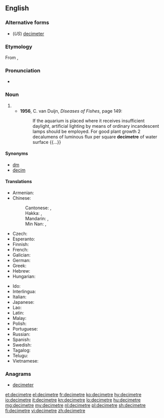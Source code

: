 {{also|décimètre}}
==English==

===Alternative forms===
* (''US'') [[decimeter]]

===Etymology===
From {{etyl|fr|en}} {{term|décimètre|lang=fr}}, {{prefix|deci|metre|lang=en}}

===Pronunciation===
* {{a|UK}} {{IPA|/ˈdɛsɪmiːtə(ɹ)/|lang=en}}

===Noun===
{{en-noun}}

# {{SI-unit|deci|metre|length}}
#* '''1956''', C. van Duijn, ''Diseases of Fishes'', page 149:
#*: If the aquarium is placed where it receives insufficient daylight, artificial lighting by means of ordinary incandescent lamps should be employed. For good plant growth 2 decalumens of luminous flux per square '''decimetre''' of water surface {{...}}

====Synonyms====
* [[dm]]
* [[decim]]

====Translations====
{{trans-top|one-tenth of a metre}}
* Armenian: {{t+|hy|դեցիմետր}}
* Chinese:
*: Cantonese: {{t|yue|分米|tr=fan1 mai5, fan1 mai1|sc=Hani}}, {{t|yue|公寸|tr=gung1 cyun3|sc=Hani}}
*: Hakka: {{t|hak|分米|tr=fûn-mí|sc=Hani}}, {{t|hak|公寸|tr=kûng-chhun|sc=Hani}}
*: Mandarin: {{t+|zh|分米|tr=fēnmǐ|sc=Hani}}, {{t+|zh|公寸|tr=gōngcùn|sc=Hani}}
*: Min Nan: {{t|nan|分米|tr=hun-bí}}, {{t|nan|公寸|tr=kong-chhùn}}
* Czech: {{t+|cs|decimetr|m}}
* Esperanto: {{t|eo|decimetro}}
* Finnish: {{t|fi|desimetri}}
* French: {{t+|fr|décimètre|m}}
* Galician: {{t|gl|decímetro|m}}
* German: {{t+|de|Dezimeter}}
* Greek: {{t+|el|δεκατόμετρο|n}}
* Hebrew: {{t+|he|דצימטר|tr=detzimet'er|sc=Hebr}}
* Hungarian: {{t+|hu|deciméter}}
{{trans-mid}}
* Ido: {{t+|io|decimetro}}
* Interlingua: {{t|ia|decimetro}}
* Italian: {{t+|it|decimetro|m}}
* Japanese: {{t|ja|デシメートル|tr=deshimētoru|sc=Jpan}}
* Lao: {{t+|lo|ເດຊີແມັດ|sc=Laoo}}
* Latin: {{t|la|decimetrus}}
* Malay: {{t|ms|desimeter}}
* Polish: {{t|pl|decymetr|m}}
* Portuguese: {{t+|pt|decímetro|m}}
* Russian: {{t+|ru|дециме́тр|m}}
* Spanish: {{t+|es|decímetro|m}}
* Swedish: {{t+|sv|decimeter}}
* Tagalog: {{t|tl|kapulpanukat}}
* Telugu: {{t|te|డెసీమీటరు}}
* Vietnamese: {{t|vi|đêximet}}
{{trans-bottom}}

===Anagrams===
* [[decimeter#English|decimeter]]

[[et:decimetre]]
[[el:decimetre]]
[[fr:decimetre]]
[[ko:decimetre]]
[[hy:decimetre]]
[[io:decimetre]]
[[it:decimetre]]
[[kn:decimetre]]
[[lo:decimetre]]
[[hu:decimetre]]
[[mg:decimetre]]
[[my:decimetre]]
[[nl:decimetre]]
[[pl:decimetre]]
[[sh:decimetre]]
[[fi:decimetre]]
[[vi:decimetre]]
[[zh:decimetre]]